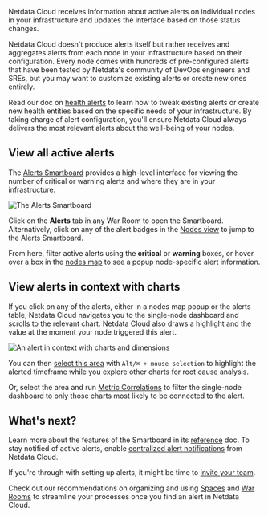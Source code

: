 <!--
title: "View active alerts"
description: >- 
    "Track the health of your infrastructure in one place by taking advantage of the powerful health monitoring
    watchdog running on every node."
type: "how-to"
custom_edit_url: "https://github.com/netdata/netdata/blob/master/docs/cloud/alerts-notifications/view-active-alerts.mdx"
sidebar_label: "View active alerts"
learn_status: "Published"
learn_topic_type: "Tasks"
learn_rel_path: "Operations/Alerts"
-->

Netdata Cloud receives information about active alerts on individual nodes in your infrastructure and updates the
interface based on those status changes.

Netdata Cloud doesn't produce alerts itself but rather receives and aggregates alerts from each node in your
infrastructure based on their configuration. Every node comes with hundreds of pre-configured alerts that have been
tested by Netdata's community of DevOps engineers and SREs, but you may want to customize existing alerts or create new
ones entirely.

Read our doc on [health alerts](https://github.com/netdata/netdata/blob/master/docs/monitor/configure-alarms.md) to
learn how to tweak existing alerts or create new
health entities based on the specific needs of your infrastructure. By taking charge of alert configuration, you'll
ensure Netdata Cloud always delivers the most relevant alerts about the well-being of your nodes.

## View all active alerts

The [Alerts Smartboard](https://github.com/netdata/netdata/blob/master/docs/cloud/alerts-notifications/smartboard.mdx)
provides a high-level interface for viewing the number of critical or warning alerts and where they are in your
infrastructure.

![The Alerts Smartboard](https://user-images.githubusercontent.com/1153921/119025635-2fcb1b80-b959-11eb-9fdb-7f1a082f43c5.png)

Click on the **Alerts** tab in any War Room to open the Smartboard. Alternatively, click on any of the alert badges in
the [Nodes view](https://github.com/netdata/netdata/blob/master/docs/cloud/visualize/nodes.md) to jump to the Alerts
Smartboard.

From here, filter active alerts using the **critical** or **warning** boxes, or hover over a box in
the [nodes map](https://github.com/netdata/netdata/blob/master/docs/cloud/alerts-notifications/smartboard.mdx#nodes-map)
to see a
popup node-specific alert information.

## View alerts in context with charts

If you click on any of the alerts, either in a nodes map popup or the alerts table, Netdata Cloud navigates you to the
single-node dashboard and scrolls to the relevant chart. Netdata Cloud also draws a highlight and the value at the
moment your node triggered this alert.

![An alert in context with charts and dimensions](https://user-images.githubusercontent.com/1153921/119039593-4a0cf580-b969-11eb-840c-4ecb123df9f5.png)

You can
then [select this area](https://github.com/netdata/netdata/blob/master/docs/dashboard/interact-charts.mdx#select)
with `Alt/⌘ + mouse selection` to highlight the alerted timeframe while you explore other charts for root cause
analysis.

Or, select the area and
run [Metric Correlations](https://github.com/netdata/netdata/blob/master/docs/cloud/insights/metric-correlations.md) to
filter the single-node
dashboard to only those charts most likely to be connected to the alert.

## What's next?

Learn more about the features of the Smartboard in
its [reference](https://github.com/netdata/netdata/blob/master/docs/cloud/alerts-notifications/smartboard.mdx)
doc. To stay notified of active alerts,
enable [centralized alert notifications](https://github.com/netdata/netdata/blob/master/docs/cloud/alerts-notifications/notifications.mdx)
from Netdata Cloud.

If you're through with setting up alerts, it might be time
to [invite your team](https://github.com/netdata/netdata/blob/master/docs/cloud/manage/invite-your-team.md).

Check out our recommendations on organizing and
using [Spaces](https://github.com/netdata/netdata/blob/master/docs/cloud/spaces.md) and
[War Rooms](https://github.com/netdata/netdata/blob/master/docs/cloud/war-rooms.md) to streamline your processes once
you find an alert in Netdata Cloud.

